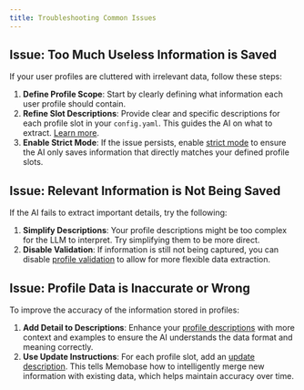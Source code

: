 ```yaml
---
title: Troubleshooting Common Issues
---
```


## Issue: Too Much Useless Information is Saved

If your user profiles are cluttered with irrelevant data, follow these steps:

1.  **Define Profile Scope**: Start by clearly defining what information each user profile should contain.
2.  **Refine Slot Descriptions**: Provide clear and specific descriptions for each profile slot in your `config.yaml`. This guides the AI on what to extract. [Learn more](/features/profile/profile_desc).
3.  **Enable Strict Mode**: If the issue persists, enable [strict mode](/features/profile/profile_config#strict-mode) to ensure the AI only saves information that directly matches your defined profile slots.

## Issue: Relevant Information is Not Being Saved

If the AI fails to extract important details, try the following:

1.  **Simplify Descriptions**: Your profile descriptions might be too complex for the LLM to interpret. Try simplifying them to be more direct.
2.  **Disable Validation**: If information is still not being captured, you can disable [profile validation](/features/profile/profile_config#profile-validate-mode) to allow for more flexible data extraction.

## Issue: Profile Data is Inaccurate or Wrong

To improve the accuracy of the information stored in profiles:

1.  **Add Detail to Descriptions**: Enhance your [profile descriptions](/features/profile/profile_desc) with more context and examples to ensure the AI understands the data format and meaning correctly.
2.  **Use Update Instructions**: For each profile slot, add an [update description](/features/profile/profile_desc#instruct-memobase-to-update-a-profile-slot). This tells Memobase how to intelligently merge new information with existing data, which helps maintain accuracy over time.

